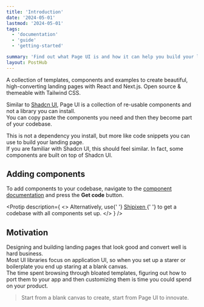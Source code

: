 ```yaml
---
title: 'Introduction'
date: '2024-05-01'
lastmod: '2024-05-01'
tags:
  - 'documentation'
  - 'guide'
  - 'getting-started'

summary: 'Find out what Page UI is and how it can help you build your landing page with React and Next.js, using Tailwind CSS and Shadcn UI.'
layout: PostHub
---
```


<span className="text-xl not-prose">
  A collection of templates, components and examples to create beautiful,
  high-converting landing pages with React and Next.js. Open source & themeable
  with Tailwind CSS.
</span>

Similar to [Shadcn UI](https://ui.shadcn.com/), Page UI is a collection of re-usable components and not a library you can install.<br/>
You can copy paste the components you need and then they become part of your codebase.

This is not a dependency you install, but more like code snippets you can use to build your landing page.<br/>
If you are familiar with Shadcn UI, this should feel similar. In fact, some components are built on top of Shadcn UI.

## Adding components

To add components to your codebase, navigate to the [component documentation](/docs/landing-page-components) and press the **Get code** button.<br/>

<Protip
  description={
    <>
      Alternatively, use{' '}
      <a className="fancy-link" href="https://shipixen.com">
        Shipixen
      </a>{' '}
      to get a codebase with all components set up.
    </>
  }
/>

## Motivation

Designing and building landing pages that look good and convert well is hard business.<br/>
Most UI libraries focus on application UI, so when you set up a starer or boilerplate you end up staring at a blank canvas.<br/>
The time spent browsing through bloated templates, figuring out how to port them to your app and then customizing them is time you could spend on your product.

> Start from a blank canvas to create, start from Page UI to innovate.
